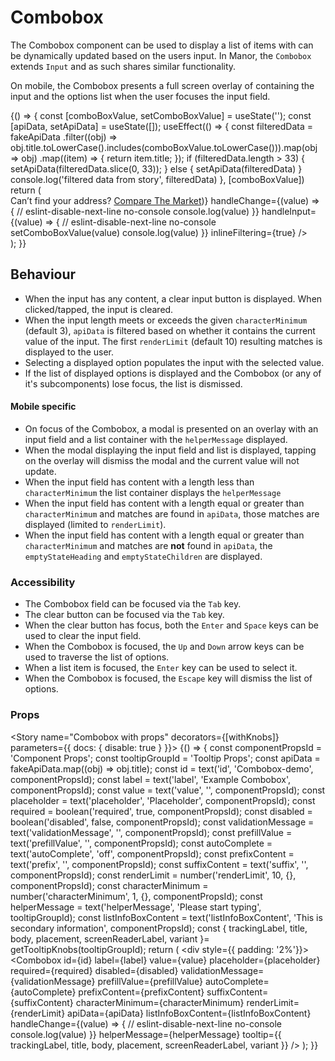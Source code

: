 
<Meta title="Components/Combobox" component={Combobox} />

# Combobox

The Combobox component can be used to display a list of items with can be dynamically updated based on the users input. In Manor,
the `Combobox` extends `Input` and as such shares similar functionality.

On mobile, the Combobox presents a full screen overlay of containing the input and the options list when the user focuses
the input field.

<Preview>
  <Story name="combo preview" height="250px">
  {() => {
    const [comboBoxValue, setComboBoxValue] = useState('');
    const [apiData, setApiData] = useState([]);
    useEffect(() => {
      const filteredData = fakeApiData
        .filter((obj) => obj.title.toLowerCase().includes(comboBoxValue.toLowerCase())).map(obj => obj)
        .map((item) => {
          return item.title;
        });
      if (filteredData.length > 33) {
        setApiData(filteredData.slice(0, 33));
      } else {
        setApiData(filteredData)
      }
      console.log('filtered data from story', filteredData)
    }, [comboBoxValue])
    return (
      <div style={{ padding: '2%',  marginBottom: '400px'}}>
         <FluidContainer>
             <Row>
               <Column>
                  <Combobox
                    label="Example Combobox label"
                    description='Example description'
                    placeholder="Enter text (e.g. ser)"
                    apiData={apiData}
                    id="combo-id-first"
                    required={false}
                    renderView={5}
                    emptyStatePicture={{
                      src: "https://www.comparethemarket.com.au/wp-content/uploads/2019/08/Artboard-1-copy-2@2x.png",
                      srcsets: [{ srcset: "https://www.comparethemarket.com.au/wp-content/uploads/2019/08/Artboard-1-copy-2@2x.png"}],
                      alt: 'alt text',
                      title: 'no results found',
                    }}
                    tooltip={{ trackingLabel: 'combobox tooltip', title: 'Combobox component' }}
                    emptyStateHeading = "Sorry, no results found"
                    emptyStateChildren='Try adjusting your search to find what you are looking for.'
                    helperMessage='Please enter your address in the field above and we will try locate it.'
                    listIcon={faMapMarkerAlt}
                    listInfoBoxContent={(<>Can’t find your address? <a href="https://www.comparethemarket.com.au">Compare The Market</a></>)}
                    handleChange={(value) => {
                      // eslint-disable-next-line no-console
                      console.log(value)
                    }}
                    handleInput={(value) => {
                      // eslint-disable-next-line no-console
                      setComboBoxValue(value)
                      console.log(value)
                    }}
                    inlineFiltering={true}
                  />
              </Column>
            </Row>
         </FluidContainer>
      </div>
    );
  }}
  </Story>
</Preview>

## Behaviour
* When the input has any content, a clear input button is displayed. When clicked/tapped, the input is cleared.
* When the input length meets or exceeds the given `characterMinimum` (default 3), `apiData` is filtered based on whether it
contains the current value of the input. The first `renderLimit` (default 10) resulting matches is displayed to the user.
* Selecting a displayed option populates the input with the selected value.
* If the list of displayed options is displayed and the Combobox (or any of it's subcomponents) lose focus, the list is
dismissed.

#### Mobile specific
* On focus of the Combobox, a modal is presented on an overlay with an input field and a list container with the
`helperMessage` displayed.
* When the modal displaying the input field and list is displayed, tapping on the overlay will dismiss the modal and the
current value will not update.
* When the input field has content with a length less than `characterMinimum` the list container displays the `helperMessage`
* When the input field has content with a length equal or greater than `characterMinimum` and matches are found
in `apiData`, those matches are displayed (limited to `renderLimit`).
* When the input field has content with a length equal or greater than `characterMinimum` and matches are **not** found
in `apiData`, the `emptyStateHeading` and `emptyStateChildren` are displayed.

### Accessibility
* The Combobox field can be focused via the `Tab` key.
* The clear button can be focused via the `Tab` key.
* When the clear button has focus, both the `Enter` and `Space` keys can be used to clear the input field.
* When the Combobox is focused, the `Up` and `Down` arrow keys can be used to traverse the list of options.
* When a list item is focused, the `Enter` key can be used to select it.
* When the Combobox is focused, the `Escape` key will dismiss the list of options.

### Props
<Props of={Combobox} />

<Story name="Combobox with props" decorators={[withKnobs]} parameters={{ docs: { disable: true } }}>
  {() => {
    const componentPropsId = 'Component Props';
    const tooltipGroupId = 'Tooltip Props';
    const apiData = fakeApiData.map((obj) => obj.title);
    const id = text('id', 'Combobox-demo', componentPropsId);
    const label = text('label', 'Example Combobox', componentPropsId);
    const value = text('value', '', componentPropsId);
    const placeholder = text('placeholder', 'Placeholder', componentPropsId);
    const required = boolean('required', true, componentPropsId);
    const disabled = boolean('disabled', false, componentPropsId);
    const validationMessage = text('validationMessage', '', componentPropsId);
    const prefillValue = text('prefillValue', '', componentPropsId);
    const autoComplete = text('autoComplete', 'off', componentPropsId);
    const prefixContent = text('prefix', '', componentPropsId);
    const suffixContent = text('suffix', '', componentPropsId);
    const renderLimit = number('renderLimit', 10, {}, componentPropsId);
    const characterMinimum = number('characterMinimum', 1, {}, componentPropsId);
    const helperMessage = text('helperMessage', 'Please start typing', tooltipGroupId);
    const listInfoBoxContent = text('listInfoBoxContent', 'This is secondary information', componentPropsId);
    const { trackingLabel, title, body, placement, screenReaderLabel, variant }= getTooltipKnobs(tooltipGroupId);
    return (
      <div style={{ padding: '2%'}}>
        <FluidContainer>
          <Row>
            <Column>
              <Combobox
                id={id}
                label={label}
                value={value}
                placeholder={placeholder}
                required={required}
                disabled={disabled}
                validationMessage={validationMessage}
                prefillValue={prefillValue}
                autoComplete={autoComplete}
                prefixContent={prefixContent}
                suffixContent={suffixContent}
                characterMinimum={characterMinimum}
                renderLimit={renderLimit}
                apiData={apiData}
                listInfoBoxContent={listInfoBoxContent}
                handleChange={(value) => {
                  // eslint-disable-next-line no-console
                  console.log(value)
                }}
                helperMessage={helperMessage}
                tooltip={{
                  trackingLabel,
                  title,
                  body,
                  placement,
                  screenReaderLabel,
                  variant
                }}
              />
            </Column>
          </Row>
        </FluidContainer>
      </div>
    );
  }}
</Story>

